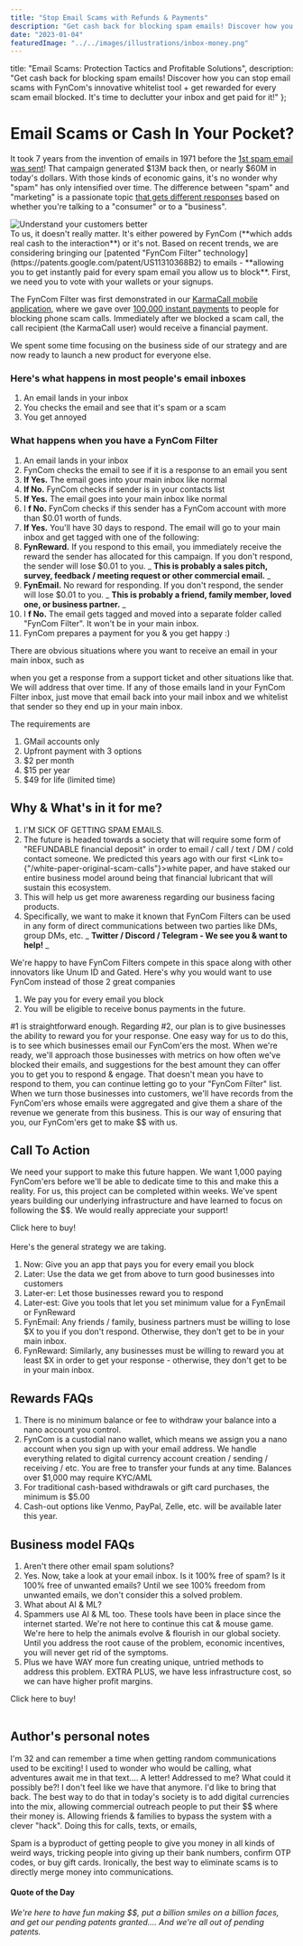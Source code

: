 ```yaml
---
title: "Stop Email Scams with Refunds & Payments"
description: "Get cash back for blocking spam emails! Discover how you can turn the tide on email spam with FynCom's innovative filter technology and tap into instant rewards for every scam email blocked. It's time to declutter your inbox and get paid for it!"
date: "2023-01-04"
featuredImage: "../../images/illustrations/inbox-money.png"
---
```



  title: "Email Scams: Protection Tactics and Profitable Solutions",
  description: "Get cash back for blocking spam emails! Discover how you can stop email scams with FynCom's innovative whitelist tool + get rewarded for every scam email blocked. It's time to declutter your inbox and get paid for it!"
};

<Wrapper seo={meta}>

  # Email Scams or Cash In Your Pocket?

  It took 7 years from the invention of emails in 1971 before the [1st spam email was sent](https://www.weforum.org/agenda/2018/05/its-40-years-since-the-first-spam-email-was-sent-here-are-6-things-you-didnt/)! That campaign generated $13M back then, or nearly $60M in today's dollars. With those kinds of economic gains, it's no wonder why "spam" has only intensified over time. The difference between "spam" and "marketing" is a passionate topic [that gets different responses](https://www.computerworld.com/article/2539767/unsung-innovators--gary-thuerk--the-father-of-spam.html) based on whether you're talking to a "consumer" or to a "business".

  <div className="use-case-section">
    <div className="use-case-image">
      <img src={inboxMoney} alt="Understand your customers better" />
    </div>
    <div className="use-case-description">
      To us, it doesn't really matter. It's either powered by FynCom (**which adds real cash to the interaction**) or it's not. Based on recent trends, we are considering bringing our [patented "FynCom Filter" technology](https://patents.google.com/patent/US11310368B2) to emails - **allowing you to get instantly paid for every spam email you allow us to block**. First, we need you to vote with your wallets or your signups.
    </div>
  </div>

  The FynCom Filter was first demonstrated in our [KarmaCall mobile application](https://karmacall.com/), where we gave over [100,000 instant payments](https://www.nanolooker.com/account/nano_3rcpayu3g39njpq3mkizuepfr5rh1nwuz4xypwsmubkoiww88wubff8d719t) to people for blocking phone scam calls. Immediately after we blocked a scam call, the call recipient (the KarmaCall user) would receive a financial payment.

  We spent some time focusing on the business side of our strategy and are now ready to launch a new product for everyone else.

  ### **Here's what happens in most people's email inboxes**

  1. An email lands in your inbox
  2. You checks the email and see that it's spam or a scam
  3. You get annoyed

  ### **What happens when you have a FynCom Filter**

  1. An email lands in your inbox
  2. FynCom checks the email to see if it is a response to an email you sent
  3. **If Yes.** The email goes into your main inbox like normal
  4. **If No.** FynCom checks if sender is in your contacts list
  5. **If Yes.** The email goes into your main inbox like normal
  6. I **f No.** FynCom checks if this sender has a FynCom account with more than $0.01 worth of funds.
  7. **If Yes.** You'll have 30 days to respond. The email will go to your main inbox and get tagged with one of the following:
  8. **FynReward.** If you respond to this email, you immediately receive the reward the sender has allocated for this campaign. If you don't respond, the sender will lose $0.01 to you. _ **This is probably a sales pitch, survey, feedback / meeting request or other commercial email.** _
  9. **FynEmail.** No reward for responding. If you don't respond, the sender will lose $0.01 to you. _ **This is probably a friend, family member, loved one, or business partner.** _
  10. I **f No.** The email gets tagged and moved into a separate folder called "FynCom Filter". It won't be in your main inbox.
  11. FynCom prepares a payment for you & you get happy :)

  There are obvious situations where you want to receive an email in your main inbox, such as

  when you get a response from a support ticket and other situations like that. We will address that over time. If any of those emails land in your FynCom Filter inbox, just move that email back into your mail inbox and we whitelist that sender so they end up in your main inbox.

  The requirements are

  1. GMail accounts only
  2. Upfront payment with 3 options
  3. $2 per month
  4. $15 per year
  5. $49 for life (limited time)

  ## **Why & What's in it for me?**

  1. I'M SICK OF GETTING SPAM EMAILS.
  2. The future is headed towards a society that will require some form of "REFUNDABLE financial deposit" in order to email / call / text / DM / cold contact someone. We predicted this years ago with our first <Link to={"/white-paper-original-scam-calls"}>white paper</Link>, and have staked our entire business model around being that financial lubricant that will sustain this ecosystem.
  3. This will help us get more awareness regarding our business facing products.
  4. Specifically, we want to make it known that FynCom Filters can be used in any form of direct communications between two parties like DMs, group DMs, etc. _ **Twitter / Discord / Telegram - We see you & want to help!** _

  We're happy to have FynCom Filters compete in this space along with other innovators like Unum ID and Gated. Here's why you would want to use FynCom instead of those 2 great companies

  1. We pay you for every email you block
  2. You will be eligible to receive bonus payments in the future.

  #1 is straightforward enough. Regarding #2, our plan is to give businesses the ability to reward you for your response. One easy way for us to do this, is to see which businesses email our FynCom'ers the most. When we're ready, we'll approach those businesses with metrics on how often we've blocked their emails, and suggestions for the best amount they can offer you to get you to respond & engage. That doesn't mean you have to respond to them, you can continue letting go to your "FynCom Filter" list. When we turn those businesses into customers, we'll have records from the FynCom'ers whose emails were aggregated and give them a share of the revenue we generate from this business. This is our way of ensuring that you, our FynCom'ers get to make $$ with us.

  ## **Call To Action**

  We need your support to make this future happen. We want 1,000 paying FynCom'ers before we'll be able to dedicate time to this and make this a reality. For us, this project can be completed within weeks. We've spent years building our underlying infrastructure and have learned to focus on following the $$. We would really appreciate your support!

  <div className="button-container">
    <Link className="learn-more-btn cash centered" to="/fyncom-filters-email-edition">Click here to buy!</Link>
  </div> <br/>
  Here's the general strategy we are taking.

  1. Now: Give you an app that pays you for every email you block
  2. Later: Use the data we get from above to turn good businesses into customers
  3. Later-er: Let those businesses reward you to respond
  4. Later-est: Give you tools that let you set minimum value for a FynEmail or FynReward
  5. FynEmail: Any friends / family, business partners must be willing to lose $X to you if you don't respond. Otherwise, they don't get to be in your main inbox.
  6. FynReward: Similarly, any businesses must be willing to reward you at least $X in order to get your response - otherwise, they don't get to be in your main inbox.

  ## **Rewards FAQs**

  1. There is no minimum balance or fee to withdraw your balance into a nano account you control.
  2. FynCom is a custodial nano wallet, which means we assign you a nano account when you sign up with your email address. We handle everything related to digital currency account creation / sending / receiving / etc. You are free to transfer your funds at any time. Balances over $1,000 may require KYC/AML
  3. For traditional cash-based withdrawals or gift card purchases, the minimum is $5.00
  4. Cash-out options like Venmo, PayPal, Zelle, etc. will be available later this year.

  ## **Business model FAQs**

  1. Aren't there other email spam solutions?
  2. Yes. Now, take a look at your email inbox. Is it 100% free of spam? Is it 100% free of unwanted emails? Until we see 100% freedom from unwanted emails, we don't consider this a solved problem.
  3. What about AI & ML?
  4. Spammers use AI & ML too. These tools have been in place since the internet started. We're not here to continue this cat & mouse game. We're here to help the animals evolve & flourish in our global society. Until you address the root cause of the problem, economic incentives, you will never get rid of the symptoms.
  5. Plus we have WAY more fun creating unique, untried methods to address this problem. EXTRA PLUS, we have less infrastructure cost, so we can have higher profit margins.

  <div className="button-container">
    <Link className="learn-more-btn cash centered" to="/fyncom-filters-email-edition">Click here to buy!</Link>
  </div> <br/>

  ## **Author's personal notes**

  I'm 32 and can remember a time when getting random communications used to be exciting! I used to wonder who would be calling, what adventures await me in that text…. A letter! Addressed to me? What could it possibly be?! I don't feel like we have that anymore. I'd like to bring that back. The best way to do that in today's society is to add digital currencies into the mix, allowing commercial outreach people to put their $$ where their money is. Allowing friends & families to bypass the system with a clever "hack". Doing this for calls, texts, or emails,

  Spam is a byproduct of getting people to give you money in all kinds of weird ways, tricking people into giving up their bank numbers, confirm OTP codes, or buy gift cards. Ironically, the best way to eliminate scams is to directly merge money into communications.

  #### **Quote of the Day**

  _We're here to have fun making $$, put a billion smiles on a billion faces, and get our pending patents granted…. And we're all out of pending patents._

</Wrapper>

